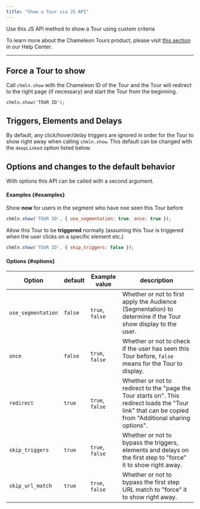 ```yaml
---
title: "Show a Tour via JS API"
---
```


Use this JS API method to show a Tour using custom criteria

To learn more about the Chameleon Tours product, please visit [this section](https://help.chameleon.io/en/collections/74747-tours) in our Help Center.

---


## Force a Tour to show

Call `chmln.show`  with the Chameleon ID of the Tour and the Tour will redirect to the right page (if necessary) and start the Tour from the beginning.

```
chmln.show('TOUR ID');
```


## Triggers, Elements and Delays

By default, any click/hover/delay triggers are ignored in order for the Tour to show right away when calling `chmln.show`. This default can be changed with the `deepLinked`  option listed below.



## Options and changes to the default behavior

With options this API can be called with a second argument.


#### Examples {#examples}

Show **now** for users in the segment who have noe seen this Tour before

```javascript
chmln.show('TOUR ID', { use_segmentation: true, once: true });
```

Allow this Tour to be **triggered** normally (assuming this Tour is triggered when the user clicks on a specific element etc.)

```javascript
chmln.show('TOUR ID', { skip_triggers: false });
```

#### Options {#options}

| Option       | default              | Example value | description                                                  |
| -------------- | ------------------- | ------------- | ------------------------------------------------------------ |
| `use_segmentation` | `false` | `true`, `false` | Whether or not to first apply the Audience (Segmentation) to determine if the Tour show display to the user. |
| `once`             | `false` | `true`, `false` | Whether or not to check if the user has seen this Tour before, `false` means for the Tour to display. |
| `redirect`         | `true`  | `true`, `false` | Whether or not to redirect to the "page the Tour starts on". This redirect loads the "Tour link" that can be copied from "Additional sharing options". |
| `skip_triggers`    | `true`  | `true`, `false` | Whether or not to bypass the triggers, elements and delays on the first step to "force" it to show right away. |
| `skip_url_match`   | `true`  | `true`, `false` | Whether or not to bypass the first step URL match to "force" it to show right away. |